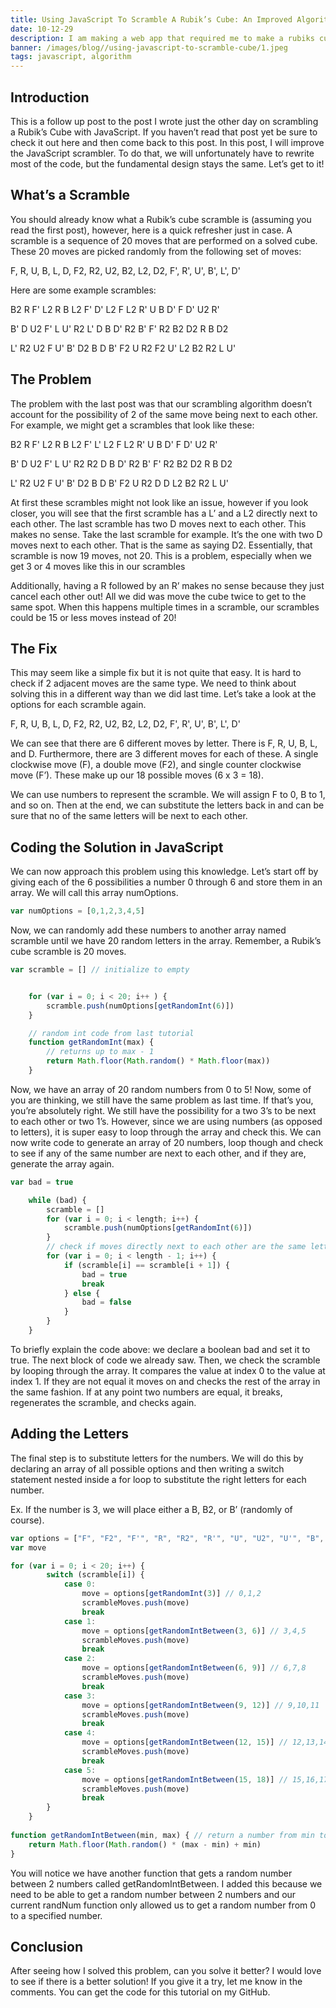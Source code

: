```yaml
---
title: Using JavaScript To Scramble A Rubik’s Cube: An Improved Algorithm
date: 10-12-29
description: I am making a web app that required me to make a rubiks cube scramble. I will show you how to implement this algorithm in JavaScript.
banner: /images/blog//using-javascript-to-scramble-cube/1.jpeg
tags: javascript, algorithm
---
```



## Introduction

This is a follow up post to the post I wrote just the other day on scrambling a Rubik’s Cube with JavaScript. If you haven’t read that post yet be sure to check it out here and then come back to this post. In this post, I will improve the JavaScript scrambler. To do that, we will unfortunately have to rewrite most of the code, but the fundamental design stays the same. Let’s get to it!

## What’s a Scramble

You should already know what a Rubik’s cube scramble is (assuming you read the first post), however, here is a quick refresher just in case. A scramble is a sequence of 20 moves that are performed on a solved cube. These 20 moves are picked randomly from the following set of moves:

F, R, U, B, L, D, F2, R2, U2, B2, L2, D2, F', R', U', B', L', D'

Here are some example scrambles:

B2 R F' L2 R B L2 F' D' L2 F L2 R' U B D' F D' U2 R' 

B' D U2 F' L U' R2 L' D B D' R2 B' F' R2 B2 D2 R B D2 

L' R2 U2 F U' B' D2 B D B' F2 U R2 F2 U' L2 B2 R2 L U'

## The Problem

The problem with the last post was that our scrambling algorithm doesn’t account for the possibility of 2 of the same move being next to each other. For example, we might get a scrambles that look like these:

B2 R F' L2 R B L2 F' L' L2 F L2 R' U B D' F D' U2 R' 

B' D U2 F' L U' R2 R2 D B D' R2 B' F' R2 B2 D2 R B D2 

L' R2 U2 F U' B' D2 B D B' F2 U R2 D D L2 B2 R2 L U'

At first these scrambles might not look like an issue, however if you look closer, you will see that the first scramble has a L’ and a L2 directly next to each other. The last scramble has two D moves next to each other. This makes no sense. Take the last scramble for example. It’s the one with two D moves next to each other. That is the same as saying D2. Essentially, that scramble is now 19 moves, not 20. This is a problem, especially when we get 3 or 4 moves like this in our scrambles

Additionally, having a R followed by an R’ makes no sense because they just cancel each other out! All we did was move the cube twice to get to the same spot. When this happens multiple times in a scramble, our scrambles could be 15 or less moves instead of 20!

## The Fix

This may seem like a simple fix but it is not quite that easy. It is hard to check if 2 adjacent moves are the same type. We need to think about solving this in a different way than we did last time. Let’s take a look at the options for each scramble again.

F, R, U, B, L, D, F2, R2, U2, B2, L2, D2, F', R', U', B', L', D'

We can see that there are 6 different moves by letter. There is F, R, U, B, L, and D. Furthermore, there are 3 different moves for each of these. A single clockwise move (F), a double move (F2), and single counter clockwise move (F’). These make up our 18 possible moves (6 x 3 = 18).

We can use numbers to represent the scramble. We will assign F to 0, B to 1, and so on. Then at the end, we can substitute the letters back in and can be sure that no of the same letters will be next to each other.

## Coding the Solution in JavaScript

We can now approach this problem using this knowledge. Let’s start off by giving each of the 6 possibilities a number 0 through 6 and store them in an array. We will call this array numOptions.

```javascript
var numOptions = [0,1,2,3,4,5]
```

Now, we can randomly add these numbers to another array named scramble until we have 20 random letters in the array. Remember, a Rubik’s cube scramble is 20 moves.

```javascript
var scramble = [] // initialize to empty


    for (var i = 0; i < 20; i++ ) {
        scramble.push(numOptions[getRandomInt(6)])
    }

    // random int code from last tutorial
    function getRandomInt(max) {
        // returns up to max - 1
        return Math.floor(Math.random() * Math.floor(max))
    }
```

Now, we have an array of 20 random numbers from 0 to 5! Now, some of you are thinking, we still have the same problem as last time. If that’s you, you’re absolutely right. We still have the possibility for a two 3’s to be next to each other or two 1’s. However, since we are using numbers (as opposed to letters), it is super easy to loop through the array and check this. We can now write code to generate an array of 20 numbers, loop though and check to see if any of the same number are next to each other, and if they are, generate the array again.

```javascript
var bad = true

    while (bad) {
        scramble = []
        for (var i = 0; i < length; i++) {
            scramble.push(numOptions[getRandomInt(6)])
        }
        // check if moves directly next to each other are the same letter
        for (var i = 0; i < length - 1; i++) {
            if (scramble[i] == scramble[i + 1]) {
                bad = true
                break
            } else {
                bad = false
            }
        }
    }
```

To briefly explain the code above: we declare a boolean bad and set it to true. The next block of code we already saw. Then, we check the scramble by looping through the array. It compares the value at index 0 to the value at index 1. If they are not equal it moves on and checks the rest of the array in the same fashion. If at any point two numbers are equal, it breaks, regenerates the scramble, and checks again.

## Adding the Letters

The final step is to substitute letters for the numbers. We will do this by declaring an array of all possible options and then writing a switch statement nested inside a for loop to substitute the right letters for each number.

Ex. If the number is 3, we will place either a B, B2, or B’ (randomly of course).

```javascript
var options = ["F", "F2", "F'", "R", "R2", "R'", "U", "U2", "U'", "B", "B2", "B'", "L", "L2", "L'", "D", "D2", "D'"]
var move

for (var i = 0; i < 20; i++) {
        switch (scramble[i]) {
            case 0:
                move = options[getRandomInt(3)] // 0,1,2
                scrambleMoves.push(move)
                break
            case 1:
                move = options[getRandomIntBetween(3, 6)] // 3,4,5
                scrambleMoves.push(move)
                break
            case 2:
                move = options[getRandomIntBetween(6, 9)] // 6,7,8
                scrambleMoves.push(move)
                break
            case 3:
                move = options[getRandomIntBetween(9, 12)] // 9,10,11
                scrambleMoves.push(move)
                break
            case 4:
                move = options[getRandomIntBetween(12, 15)] // 12,13,14
                scrambleMoves.push(move)
                break
            case 5:
                move = options[getRandomIntBetween(15, 18)] // 15,16,17
                scrambleMoves.push(move)
                break
        }
    }
    
function getRandomIntBetween(min, max) { // return a number from min to max - 1. Ex. 3, 9 returns 3 - 8
    return Math.floor(Math.random() * (max - min) + min)
}
```

You will notice we have another function that gets a random number between 2 numbers called getRandomIntBetween. I added this because we need to be able to get a random number between 2 numbers and our current randNum function only allowed us to get a random number from 0 to a specified number.

## Conclusion

After seeing how I solved this problem, can you solve it better? I would love to see if there is a better solution! If you give it a try, let me know in the comments. You can get the code for this tutorial on my GitHub.
